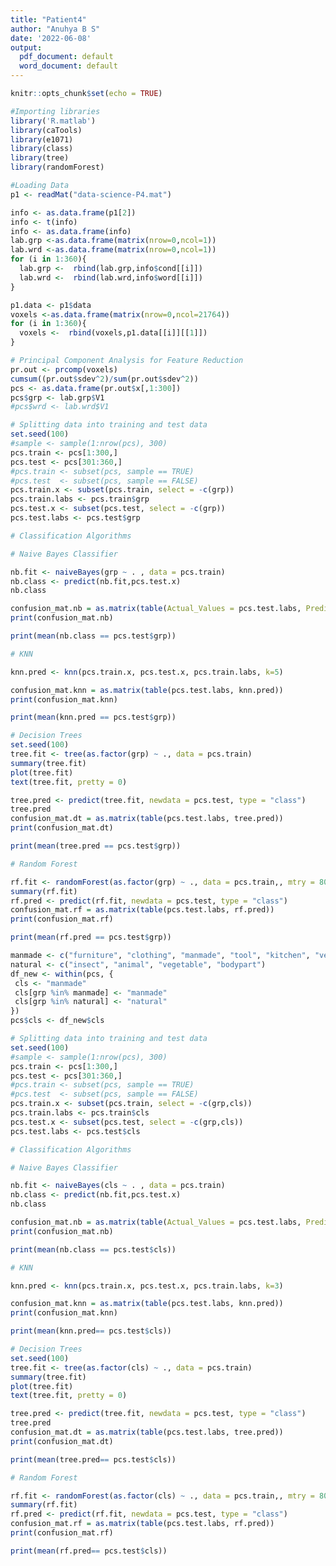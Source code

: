 ```yaml
---
title: "Patient4"
author: "Anuhya B S"
date: '2022-06-08'
output:
  pdf_document: default
  word_document: default
---
```


```r
knitr::opts_chunk$set(echo = TRUE)
```

```r
#Importing libraries
library('R.matlab')
library(caTools)
library(e1071)
library(class)
library(tree)
library(randomForest)
```

```r
#Loading Data
p1 <- readMat("data-science-P4.mat")

info <- as.data.frame(p1[2])
info <- t(info)
info <- as.data.frame(info)
lab.grp <-as.data.frame(matrix(nrow=0,ncol=1))
lab.wrd <-as.data.frame(matrix(nrow=0,ncol=1))
for (i in 1:360){
  lab.grp <-  rbind(lab.grp,info$cond[[i]])
  lab.wrd <-  rbind(lab.wrd,info$word[[i]])
}

p1.data <- p1$data
voxels <-as.data.frame(matrix(nrow=0,ncol=21764))
for (i in 1:360){
  voxels <-  rbind(voxels,p1.data[[i]][[1]])
}

```

```r
# Principal Component Analysis for Feature Reduction
pr.out <- prcomp(voxels)
cumsum((pr.out$sdev^2)/sum(pr.out$sdev^2))
pcs <- as.data.frame(pr.out$x[,1:300])
pcs$grp <- lab.grp$V1
#pcs$wrd <- lab.wrd$V1
```

```r
# Splitting data into training and test data
set.seed(100) 
#sample <- sample(1:nrow(pcs), 300)
pcs.train <- pcs[1:300,]
pcs.test <- pcs[301:360,]
#pcs.train <- subset(pcs, sample == TRUE)
#pcs.test  <- subset(pcs, sample == FALSE)
pcs.train.x <- subset(pcs.train, select = -c(grp))
pcs.train.labs <- pcs.train$grp
pcs.test.x <- subset(pcs.test, select = -c(grp))
pcs.test.labs <- pcs.test$grp
```

```r
# Classification Algorithms

# Naive Bayes Classifier

nb.fit <- naiveBayes(grp ~ . , data = pcs.train)
nb.class <- predict(nb.fit,pcs.test.x)
nb.class

confusion_mat.nb = as.matrix(table(Actual_Values = pcs.test.labs, Predicted_Values = nb.class)) 
print(confusion_mat.nb)

print(mean(nb.class == pcs.test$grp))
```
```r
# KNN

knn.pred <- knn(pcs.train.x, pcs.test.x, pcs.train.labs, k=5)

confusion_mat.knn = as.matrix(table(pcs.test.labs, knn.pred)) 
print(confusion_mat.knn)

print(mean(knn.pred == pcs.test$grp))
```

```r
# Decision Trees
set.seed(100)
tree.fit <- tree(as.factor(grp) ~ ., data = pcs.train)
summary(tree.fit)
plot(tree.fit)
text(tree.fit, pretty = 0)

tree.pred <- predict(tree.fit, newdata = pcs.test, type = "class")
tree.pred
confusion_mat.dt = as.matrix(table(pcs.test.labs, tree.pred)) 
print(confusion_mat.dt)

print(mean(tree.pred == pcs.test$grp))
```

```r
# Random Forest

rf.fit <- randomForest(as.factor(grp) ~ ., data = pcs.train,, mtry = 80, importance = TRUE)
summary(rf.fit)
rf.pred <- predict(rf.fit, newdata = pcs.test, type = "class")
confusion_mat.rf = as.matrix(table(pcs.test.labs, rf.pred)) 
print(confusion_mat.rf)

print(mean(rf.pred == pcs.test$grp))
```

```r
manmade <- c("furniture", "clothing", "manmade", "tool", "kitchen", "vehicle", "building", "buildpart")
natural <- c("insect", "animal", "vegetable", "bodypart")
df_new <- within(pcs, {
 cls <- "manmade"
 cls[grp %in% manmade] <- "manmade"
 cls[grp %in% natural] <- "natural"
})
pcs$cls <- df_new$cls
```

```r
# Splitting data into training and test data
set.seed(100) 
#sample <- sample(1:nrow(pcs), 300)
pcs.train <- pcs[1:300,]
pcs.test <- pcs[301:360,]
#pcs.train <- subset(pcs, sample == TRUE)
#pcs.test  <- subset(pcs, sample == FALSE)
pcs.train.x <- subset(pcs.train, select = -c(grp,cls))
pcs.train.labs <- pcs.train$cls
pcs.test.x <- subset(pcs.test, select = -c(grp,cls))
pcs.test.labs <- pcs.test$cls
```

```r
# Classification Algorithms

# Naive Bayes Classifier

nb.fit <- naiveBayes(cls ~ . , data = pcs.train)
nb.class <- predict(nb.fit,pcs.test.x)
nb.class

confusion_mat.nb = as.matrix(table(Actual_Values = pcs.test.labs, Predicted_Values = nb.class)) 
print(confusion_mat.nb)

print(mean(nb.class == pcs.test$cls))
```
```r
# KNN

knn.pred <- knn(pcs.train.x, pcs.test.x, pcs.train.labs, k=3)

confusion_mat.knn = as.matrix(table(pcs.test.labs, knn.pred)) 
print(confusion_mat.knn)

print(mean(knn.pred== pcs.test$cls))
```

```r
# Decision Trees
set.seed(100)
tree.fit <- tree(as.factor(cls) ~ ., data = pcs.train)
summary(tree.fit)
plot(tree.fit)
text(tree.fit, pretty = 0)

tree.pred <- predict(tree.fit, newdata = pcs.test, type = "class")
tree.pred
confusion_mat.dt = as.matrix(table(pcs.test.labs, tree.pred)) 
print(confusion_mat.dt)

print(mean(tree.pred== pcs.test$cls))
```

```r
# Random Forest

rf.fit <- randomForest(as.factor(cls) ~ ., data = pcs.train,, mtry = 80, importance = TRUE)
summary(rf.fit)
rf.pred <- predict(rf.fit, newdata = pcs.test, type = "class")
confusion_mat.rf = as.matrix(table(pcs.test.labs, rf.pred)) 
print(confusion_mat.rf)

print(mean(rf.pred== pcs.test$cls))
```
